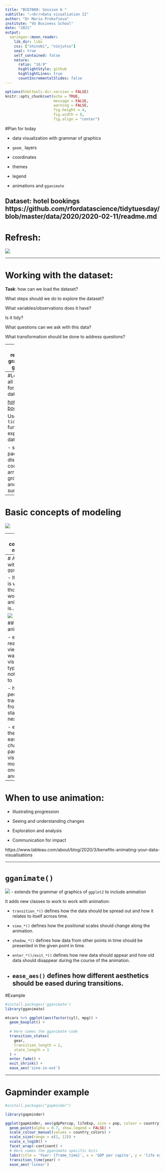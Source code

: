 ```yaml
---
title: "BCO7000: Session 6 "
subtitle: "⚔<br/>Data visualiation II"
author: "Dr Maria Prokofieva"
institute: "VU Business School"
date: "2021"
output:
  xaringan::moon_reader:
    lib_dir: libs
    css: ["shinobi", "ninjutsu"]
    seal: true
    self_contained: false
    nature:
      ratio: "16:9"
      highlightStyle: github
      highlightLines: true
      countIncrementalSlides: false      
---
```


```r
options(htmltools.dir.version = FALSE)
knitr::opts_chunk$set(echo = TRUE,   
                      message = FALSE,
                      warning = FALSE,
                      fig.height = 4,
                      fig.width = 8,
                      fig.align = "center")
```
#Plan for today

- data visualization with grammar of graphics

- `geom_` layers

- coordinates

- themes

- legend

- animations and `gganimate`

**Dataset**: hotel bookings https://github.com/rfordatascience/tidytuesday/blob/master/data/2020/2020-02-11/readme.md 
---
# Refresh:

![ ](img/workflow2.png)


---

# Working with the dataset:

**Task**: how can we load the dataset?

What steps should we do to explore the dataset?

What variables/observations does it have?

Is it tidy?

What questions can we ask with this data?

What transformation should be done to address questions?

---
# Let's revise the grammar of graphics

![ ](img/grammar.png) 
---
#Let's put it all together for our dataset

[hotel bookings](https://github.com/rfordatascience/tidytuesday/blob/master/data/2020/2020-02-11/readme.md)

Use `tidyverse` functions to explore the dataset

- skimr package
- distinct()
- count()
- arrange()
- group_by and summarise()

---
# Basic concepts of modeling

![ ](img/modelflow.png) 


---
# Basic concepts of modeling

![ ](img/model.png) 


---
# Animation with `gganimate`

- If a picture is worth a thousand words, than animation is....

![ ](img/bomb.jpeg) 

## Why animation

- engage readers and viewers in ways other visualization types may not be able to

- help people see transitions from one state to the next 

- enable them to more easily track changes as parts of your visualizations move from one point to another.
---
# When to use animation:

- Illustrating progression

- Seeing and understanding changes

- Exploration and analysis

- Communication for impact

https://www.tableau.com/about/blog/2020/3/benefits-animating-your-data-visualisations

---

# `gganimate()`

![ ](img/gganimate.png) 
- extends the grammar of graphics of `ggplot2` to include animation

It adds new classes to work to work with animation:

- `transition_*()` defines how the data should be spread out and how it relates to itself across time.

- `view_*()` defines how the positional scales should change along the animation.

- `shadow_*()` defines how data from other points in time should be presented in the given point in time.

- `enter_*()/exit_*()` defines how new data should appear and how old data should disappear during the course of the animation.

- `ease_aes()` defines how different aesthetics should be eased during transitions.
---

#Example

```r
#install.packages('gganimate')
library(gganimate)

mtcars %>% ggplot(aes(factor(cyl), mpg)) + 
  geom_boxplot() + 
  
  # Here comes the gganimate code
  transition_states(
    gear,
    transition_length = 2,
    state_length = 1
  ) +
  enter_fade() + 
  exit_shrink() +
  ease_aes('sine-in-out')
```
---
# Gapminder example

```r
#install.packages("gapminder")

library(gapminder)

ggplot(gapminder, aes(gdpPercap, lifeExp, size = pop, colour = country)) +
  geom_point(alpha = 0.7, show.legend = FALSE) +
  scale_colour_manual(values = country_colors) +
  scale_size(range = c(2, 12)) +
  scale_x_log10() +
  facet_wrap(~continent) +
  # Here comes the gganimate specific bits
  labs(title = 'Year: {frame_time}', x = 'GDP per capita', y = 'life expectancy') +
  transition_time(year) +
  ease_aes('linear')

```
